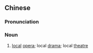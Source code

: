 {{also|地方戏}}
==Chinese==
{{zh-forms|s=地方戏|type=21}}

===Pronunciation===
{{zh-pron
|m=dìfāngxì
|c=dei6 fong1 hei3
|cat=n
}}

===Noun===
{{zh-noun}}

# [[local]] [[opera]]; local [[drama]]; local [[theatre]]